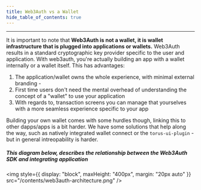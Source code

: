 ```yaml
---
title: Web3Auth vs a Wallet
hide_table_of_contents: true
---
```


---

It is important to note that **Web3Auth is not a wallet, it is wallet infrastructure that is plugged into applications or wallets.** Web3Auth results
in a standard cryptographic key provider specific to the user and application. With web3auth, you're actually building an app with a wallet internally
or a wallet itself. This has advantages:

1. The application/wallet owns the whole experience, with minimal external branding -
2. First time users don't need the mental overhead of understanding the concept of a "wallet" to use your application
3. With regards to, transaction screens you can manage that yourselves with a more seamless experience specific to your app

Building your own wallet comes with some hurdles though, linking this to other dapps/apps is a bit harder. We have some solutions that help along the
way, such as natively integrated wallet connect or the `torus-ui-plugin` - but in general intreopability is harder.

##### This diagram below, describes the relationship between the Web3Auth SDK and integrating application

<img style={{ display: "block", maxHeight: "400px", margin: "20px auto" }} src="/contents/web3auth-architecture.png" />
